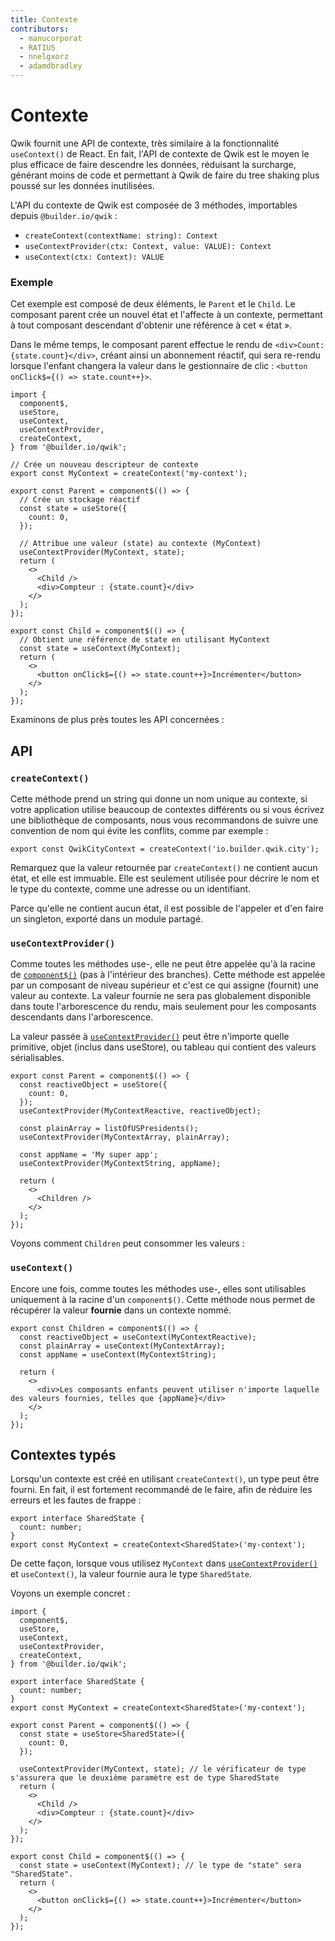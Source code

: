 ```yaml
---
title: Contexte
contributors:
  - manucorporat
  - RATIU5
  - nnelgxorz
  - adamdbradley
---
```


# Contexte

Qwik fournit une API de contexte, très similaire à la fonctionnalité `useContext()` de React. En fait, l'API de contexte de Qwik est le moyen le plus efficace de faire descendre les données, réduisant la surcharge, générant moins de code et permettant à Qwik de faire du tree shaking plus poussé sur les données inutilisées.

L'API du contexte de Qwik est composée de 3 méthodes, importables depuis `@builder.io/qwik` :

- `createContext(contextName: string): Context`
- `useContextProvider(ctx: Context, value: VALUE): Context`
- `useContext(ctx: Context): VALUE`

### Exemple

Cet exemple est composé de deux éléments, le `Parent` et le `Child`. Le composant parent crée un nouvel état et l'affecte à un contexte, permettant à tout composant descendant d'obtenir une référence à cet « état ».

Dans le même temps, le composant parent effectue le rendu de `<div>Count: {state.count}</div>`, créant ainsi un abonnement réactif, qui sera re-rendu lorsque l'enfant changera la valeur dans le gestionnaire de clic : `<button onClick$={() => state.count++}>`.

```tsx
import {
  component$,
  useStore,
  useContext,
  useContextProvider,
  createContext,
} from '@builder.io/qwik';

// Crée un nouveau descripteur de contexte
export const MyContext = createContext('my-context');

export const Parent = component$(() => {
  // Crée un stockage réactif
  const state = useStore({
    count: 0,
  });

  // Attribue une valeur (state) au contexte (MyContext)
  useContextProvider(MyContext, state);
  return (
    <>
      <Child />
      <div>Compteur : {state.count}</div>
    </>
  );
});

export const Child = component$(() => {
  // Obtient une référence de state en utilisant MyContext
  const state = useContext(MyContext);
  return (
    <>
      <button onClick$={() => state.count++}>Incrémenter</button>
    </>
  );
});
```

Examinons de plus près toutes les API concernées :

## API

### `createContext()`

Cette méthode prend un string qui donne un nom unique au contexte, si votre application utilise beaucoup de contextes différents ou si vous écrivez une bibliothèque de composants, nous vous recommandons de suivre une convention de nom qui évite les conflits, comme par exemple :

```tsx
export const QwikCityContext = createContext('io.builder.qwik.city');
```

Remarquez que la valeur retournée par `createContext()` ne contient aucun état, et elle est immuable. Elle est seulement utilisée pour décrire le nom et le type du contexte, comme une adresse ou un identifiant.

Parce qu'elle ne contient aucun état, il est possible de l'appeler et d'en faire un singleton, exporté dans un module partagé.

### `useContextProvider()`

Comme toutes les méthodes use-, elle ne peut être appelée qu'à la racine de [`component$()`](/docs/components/overview/index.mdx#component) (pas à l'intérieur des branches). Cette méthode est appelée par un composant de niveau supérieur et c'est ce qui assigne (fournit) une valeur au contexte. La valeur fournie ne sera pas globalement disponible dans toute l'arborescence du rendu, mais seulement pour les composants descendants dans l'arborescence.

La valeur passée à [`useContextProvider()`](/docs/components/context/index.mdx#usecontextprovider) peut être n'importe quelle primitive, objet (inclus dans useStore), ou tableau qui contient des valeurs sérialisables.

```tsx
export const Parent = component$(() => {
  const reactiveObject = useStore({
    count: 0,
  });
  useContextProvider(MyContextReactive, reactiveObject);

  const plainArray = listOfUSPresidents();
  useContextProvider(MyContextArray, plainArray);

  const appName = 'My super app';
  useContextProvider(MyContextString, appName);

  return (
    <>
      <Children />
    </>
  );
});
```

Voyons comment `Children` peut consommer les valeurs :

### `useContext()`

Encore une fois, comme toutes les méthodes use-, elles sont utilisables uniquement à la racine d'un `component$()`. Cette méthode nous permet de récupérer la valeur **fournie** dans un contexte nommé.

```tsx
export const Children = component$(() => {
  const reactiveObject = useContext(MyContextReactive);
  const plainArray = useContext(MyContextArray);
  const appName = useContext(MyContextString);

  return (
    <>
      <div>Les composants enfants peuvent utiliser n'importe laquelle des valeurs fournies, telles que {appName}</div>
    </>
  );
});
```

## Contextes typés

Lorsqu'un contexte est créé en utilisant `createContext()`, un type peut être fourni. En fait, il est fortement recommandé de le faire, afin de réduire les erreurs et les fautes de frappe :

```tsx
export interface SharedState {
  count: number;
}
export const MyContext = createContext<SharedState>('my-context');
```

De cette façon, lorsque vous utilisez `MyContext` dans [`useContextProvider()`](/docs/components/context/index.mdx#usecontextprovider) et `useContext()`, la valeur fournie aura le type `SharedState`.

Voyons un exemple concret :

```tsx
import {
  component$,
  useStore,
  useContext,
  useContextProvider,
  createContext,
} from '@builder.io/qwik';

export interface SharedState {
  count: number;
}
export const MyContext = createContext<SharedState>('my-context');

export const Parent = component$(() => {
  const state = useStore<SharedState>({
    count: 0,
  });

  useContextProvider(MyContext, state); // le vérificateur de type s'assurera que le deuxième paramètre est de type SharedState
  return (
    <>
      <Child />
      <div>Compteur : {state.count}</div>
    </>
  );
});

export const Child = component$(() => {
  const state = useContext(MyContext); // le type de "state" sera "SharedState".
  return (
    <>
      <button onClick$={() => state.count++}>Incrémenter</button>
    </>
  );
});
```
